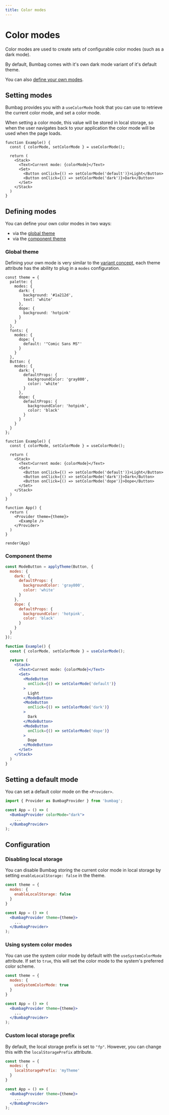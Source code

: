 ```yaml
---
title: Color modes
---
```


# Color modes

Color modes are used to create sets of configurable color modes (such as a dark mode).

By default, Bumbag comes with it's own dark mode variant of it's default theme.

You can also [define your own modes](#defining-modes).

## Setting modes

Bumbag provides you with a `useColorMode` hook that you can use to retrieve the current color mode, and set a color mode.

When setting a color mode, this value will be stored in local storage, so when the user navigates back to your application the color mode will be used when the page loads.

```function-live
function Example() {
  const { colorMode, setColorMode } = useColorMode();

  return (
    <Stack>
      <Text>Current mode: {colorMode}</Text>
      <Set>
        <Button onClick={() => setColorMode('default')}>Light</Button>
        <Button onClick={() => setColorMode('dark')}>Dark</Button>
      </Set>
    </Stack>
  )
}
```

## Defining modes

You can define your own color modes in two ways:

- via the [global theme](/theming)
- via the [component theme](/component-theming)

### Global theme

Defining your own mode is very similar to the [variant concept](/variants), each theme attribute has the ability to plug in a `modes` configuration.

```function-live noInline
const theme = {
  palette: {
    modes: {
      dark: {
        background: '#1a212d',
        text: 'white'
      },
      dope: {
        background: 'hotpink'
      }
    }
  },
  fonts: {
    modes: {
      dope: {
        default: '"Comic Sans MS"'
      }
    }
  },
  Button: {
    modes: {
      dark: {
        defaultProps: {
          backgroundColor: 'gray800',
          color: 'white'
        }
      },
      dope: {
        defaultProps: {
          backgroundColor: 'hotpink',
          color: 'black'
        }
      }
    }
  }
};

function Example() {
  const { colorMode, setColorMode } = useColorMode();

  return (
    <Stack>
      <Text>Current mode: {colorMode}</Text>
      <Set>
        <Button onClick={() => setColorMode('default')}>Light</Button>
        <Button onClick={() => setColorMode('dark')}>Dark</Button>
        <Button onClick={() => setColorMode('dope')}>Dope</Button>
      </Set>
    </Stack>
  )
}

function App() {
  return (
    <Provider theme={theme}>
      <Example />
    </Provider>
  )
}

render(App)
```

### Component theme

<!-- function-live -->
```jsx
const ModeButton = applyTheme(Button, {
  modes: {
    dark: {
      defaultProps: {
        backgroundColor: 'gray800',
        color: 'white'
      }
    },
    dope: {
      defaultProps: {
        backgroundColor: 'hotpink',
        color: 'black'
      }
    }
  }
});

function Example() {
  const { colorMode, setColorMode } = useColorMode();

  return (
    <Stack>
      <Text>Current mode: {colorMode}</Text>
      <Set>
        <ModeButton
          onClick={() => setColorMode('default')}
        >
          Light
        </ModeButton>
        <ModeButton
          onClick={() => setColorMode('dark')}
        >
          Dark
        </ModeButton>
        <ModeButton
          onClick={() => setColorMode('dope')}
        >
          Dope
        </ModeButton>
      </Set>
    </Stack>
  )
}
```

## Setting a default mode

You can set a default color mode on the `<Provider>`.


```jsx
import { Provider as BumbagProvider } from 'bumbag';

const App = () => (
  <BumbagProvider colorMode="dark">
    ...
  </BumbagProvider>
);
```

## Configuration

### Disabling local storage

You can disable Bumbag storing the current color mode in local storage by setting `enableLocalStorage: false` in the theme.

```jsx
const theme = {
  modes: {
    enableLocalStorage: false
  }
}

const App = () => (
  <BumbagProvider theme={theme}>
    ...
  </BumbagProvider>
);
```

### Using system color modes

You can use the system color mode by default with the `useSystemColorMode` attribute. If set to `true`, this will set the color mode to the system's preferred color scheme.

```jsx
const theme = {
  modes: {
    useSystemColorMode: true
  }
}

const App = () => (
  <BumbagProvider theme={theme}>
    ...
  </BumbagProvider>
);
```

### Custom local storage prefix

By default, the local storage prefix is set to `"fp"`. However, you can change this with the `localStoragePrefix` attribute.

```jsx
const theme = {
  modes: {
    localStoragePrefix: 'myTheme'
  }
}

const App = () => (
  <BumbagProvider theme={theme}>
    ...
  </BumbagProvider>
);
```


